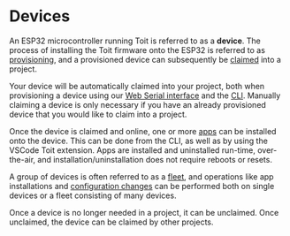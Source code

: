 # Devices

An ESP32 microcontroller running Toit is referred to as a **device**. The process of installing the Toit firmware onto the ESP32 is referred to as [provisioning](./provision),
and a provisioned device can subsequently be [claimed](./claim) into a project.

<Note>

Your device will be automatically claimed into your project, both when provisioning a device using our [Web Serial interface](https://console.toit.io/serial) and the [CLI](/platform/cli/#provisioning). 
Manually claiming a device is only necessary if you have an already provisioned device that you would like to claim into a project.

</Note>

Once the device is claimed and online, one or more [apps](../apps) can be installed onto the device. This can be done from the CLI, as well as by using the VSCode Toit extension.
Apps are installed and uninstalled run-time, over-the-air, and installation/uninstallation does not require reboots or resets.

A group of devices is often referred to as a [fleet](./fleet), and operations like app installations and [configuration changes](./deviceconfig) can be performed both on single devices or a fleet
consisting of many devices.

Once a device is no longer needed in a project, it can be unclaimed. Once unclaimed, the device can be claimed by other projects. 